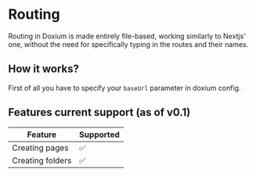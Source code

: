 # Routing

Routing in Doxium is made entirely file-based, working similarly to Nextjs' one, without the need for specifically typing in the routes and their names.

## How it works?

First of all you have to specify your `baseUrl` parameter in doxium config.

## Features current support (as of v0.1)

| Feature | Supported|
| -------- | ------- |
| Creating pages | ✅ |
| Creating folders | ✅|
